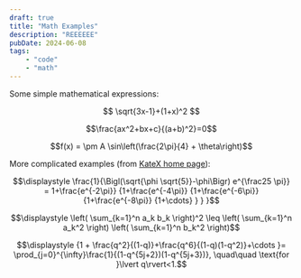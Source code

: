 ```yaml
---
draft: true
title: "Math Examples"
description: "REEEEEE"
pubDate: 2024-06-08
tags:
    - "code"
    - "math"
---
```


Some simple mathematical expressions:

$$ \sqrt{3x-1}+(1+x)^2 $$

$$\frac{ax^2+bx+c}{(a+b)^2}=0$$

$$f(x) = \pm A \sin\left(\frac{2\pi}{4} + \theta\right)$$

More complicated examples (from [KateX home page](https://katex.org)):

$$\displaystyle \frac{1}{\Bigl(\sqrt{\phi \sqrt{5}}-\phi\Bigr) e^{\frac25 \pi}} = 1+\frac{e^{-2\pi}} {1+\frac{e^{-4\pi}} {1+\frac{e^{-6\pi}} {1+\frac{e^{-8\pi}} {1+\cdots} } } }$$

$$\displaystyle \left( \sum_{k=1}^n a_k b_k \right)^2 \leq \left( \sum_{k=1}^n a_k^2 \right) \left( \sum_{k=1}^n b_k^2 \right)$$

$$\displaystyle {1 +  \frac{q^2}{(1-q)}+\frac{q^6}{(1-q)(1-q^2)}+\cdots }= \prod_{j=0}^{\infty}\frac{1}{(1-q^{5j+2})(1-q^{5j+3})}, \quad\quad \text{for }\lvert q\rvert<1.$$
